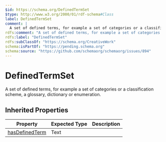```yaml
---
$id: https://schema.org/DefinedTermSet
$type: http://www.w3.org/2000/01/rdf-schema#Class
label: DefinedTermSet
comment: |
  A set of defined terms, for example a set of categories or a classification scheme, a glossary, dictionary or enumeration.
rdfs:comment: "A set of defined terms, for example a set of categories or a classification scheme, a glossary, dictionary or enumeration."
rdfs:label: "DefinedTermSet"
rdfs:subClassOf: "https://schema.org/CreativeWork"
schema:isPartOf: "https://pending.schema.org"
schema:source: "https://github.com/schemaorg/schemaorg/issues/894"
---
```


# DefinedTermSet

A set of defined terms, for example a set of categories or a classification scheme, a glossary, dictionary or enumeration.

## Inherited Properties

| Property | Expected Type | Description |
| --- | --- | --- |
| [hasDefinedTerm](https://schema.org/hasDefinedTerm) | Text |  |
